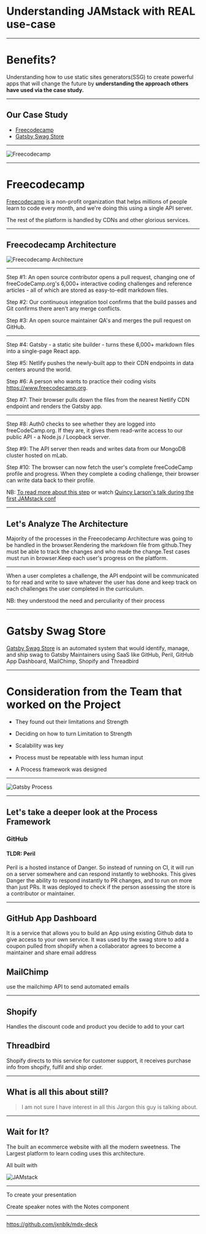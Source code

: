 

<Head>
    <title>Understanding JAMstack with REAL use-case</title>
</Head>

# Understanding JAMstack with REAL use-case

---

# Benefits?

Understanding how to use static sites generators(SSG) to create powerful apps
that will change the future by <b> understanding the approach others have used
via the case study.</b>

---

## Our Case Study

-   [Freecodecamp](https://www.freecodecamp.org/)
-   [Gatsby Swag Store](https://store.gatsbyjs.org/)

---

![Freecodecamp](https://res.cloudinary.com/drnqdd87d/image/upload/v1556450229/fcc_n1ru64.png)

---

# Freecodecamp

[Freecodecamp](https://www.freecodecamp.org/) is a non-profit organization that
helps millions of people learn to code every month, and we're doing this using a
single API server.

The rest of the platform is handled by CDNs and other glorious services.

---

## Freecodecamp Architecture

![Freecodecamp Architecture](https://res.cloudinary.com/practicaldev/image/fetch/s--jfZ2uyDW--/c_limit%2Cf_auto%2Cfl_progressive%2Cq_auto%2Cw_880/https://thepracticaldev.s3.amazonaws.com/i/b5xt0zbpinkqamc2gdqv.png)

---

Step #1: An open source contributor opens a pull request, changing one of
freeCodeCamp.org's 6,000+ interactive coding challenges and reference articles -
all of which are stored as easy-to-edit markdown files.

Step #2: Our continuous integration tool confirms that the build passes and Git
confirms there aren't any merge conflicts.

Step #3: An open source maintainer QA's and merges the pull request on GitHub.

---

Step #4: Gatsby - a static site builder - turns these 6,000+ markdown files into
a single-page React app.

Step #5: Netlify pushes the newly-built app to their CDN endpoints in data
centers around the world.

Step #6: A person who wants to practice their coding visits
https://www.freecodecamp.org.

Step #7: Their browser pulls down the files from the nearest Netlify CDN
endpoint and renders the Gatsby app.

---

Step #8: Auth0 checks to see whether they are logged into freeCodeCamp.org. If
they are, it gives them read-write access to our public API - a Node.js /
Loopback server.

Step #9: The API server then reads and writes data from our MongoDB cluster
hosted on mLab.

Step #10: The browser can now fetch the user's complete freeCodeCamp profile and
progress. When they complete a coding challenge, their browser can write data
back to their profile.

NB:
[To read more about this step](https://dev.to/ossia/how-freecodecamporg-uses-the-jamstack--a-single-api-server-to-help-millions-of-people-learn-to-code-every-month-4d5g)
or watch
[Quincy Larson's talk during the first JAMstack conf](https://www.youtube.com/watch?v=e5H7CI3yqPY)

---

## Let's Analyze The Architecture

Majority of the processes in the Freecodecamp Architecture was going to be
handled in the browser.Rendering the markdown file from github.They must be able
to track the changes and who made the change.Test cases must run in browser.Keep
each user's progress on the platform.

---

When a user completes a challenge, the API endpoint will be communicated to for
read and write to save whatever the user has done and keep track on each
challenges the user completed in the curriculum.

NB: they understood the need and perculiarity of their process

---

# Gatsby Swag Store

[Gatsby Swag Store](https://store.gatsbyjs.org/) is an automated system that
would identify, manage, and ship swag to Gatsby Maintainers using SaaS like
GitHub, Peril, GitHub App Dashboard, MailChimp, Shopify and Threadbird

---

# Consideration from the Team that worked on the Project

-   They found out their limitations and Strength

-   Deciding on how to turn Limitation to Strength

-   Scalability was key

-   Process must be repeatable with less human input

-   A Process framework was designed

---

![Gatsby Process](https://res.cloudinary.com/drnqdd87d/image/upload/v1556450257/Swag-Process_yld7c9.png)

---

## Let's take a deeper look at the Process Framework

### GitHub

#### TLDR: Peril

Peril is a hosted instance of Danger. So instead of running on CI, it will run
on a server somewhere and can respond instantly to webhooks. This gives Danger
the ability to respond instantly to PR changes, and to run on more than just
PRs. It was deployed to check if the person assessing the store is a contributor
or maintainer.

---

## GitHub App Dashboard

It is a service that allows you to build an App using existing Github data to
give access to your own service. It was used by the swag store to add a coupon
pulled from shopiify when a collaborator agrees to become a maintainer and share
email address

## MailChimp

use the mailchimp API to send automated emails

---

## Shopify

Handles the discount code and product you decide to add to your cart

## Threadbird

Shopify directs to this service for customer support, it receives purchase info
from shopify, fulfil and ship order.

---

## What is all this about still?

> I am not sure I have interest in all this Jargon this guy is talking about.

---

## Wait for It?

The built an ecommerce website with all the modern sweetness. The Largest
platform to learn coding uses this architecture.

All built with

![JAMstack](https://snipcart.com/media/204206/jamstack.png)

---

To create your presentation

<Notes>Create speaker notes with the Notes component</Notes>

---

<https://github.com/jxnblk/mdx-deck>
